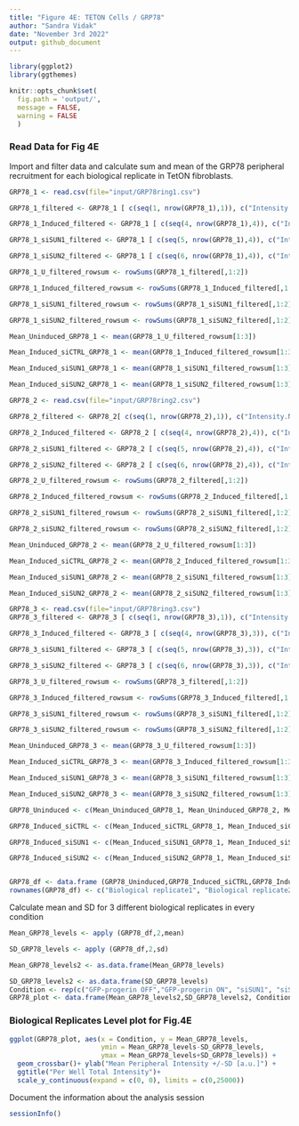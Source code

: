 ---
title: "Figure 4E: TETON Cells / GRP78"
author: "Sandra Vidak"
date: "November 3rd 2022"
output: github_document
---

```{r load-packages}
library(ggplot2)
library(ggthemes)
```

```{r set-knitr-options, include=FALSE}
knitr::opts_chunk$set(
  fig.path = 'output/',
  message = FALSE,
  warning = FALSE
  )
```

### Read Data for Fig 4E

Import and filter data and calculate sum and mean of the GRP78 peripheral recruitment for each biological replicate in TetON fibroblasts.

```{r}
GRP78_1 <- read.csv(file="input/GRP78ring1.csv") 

GRP78_1_filtered <- GRP78_1 [ c(seq(1, nrow(GRP78_1),1)), c("Intensity.Nucleus.3", "Intensity.Nucleus.4")]

GRP78_1_Induced_filtered <- GRP78_1 [ c(seq(4, nrow(GRP78_1),4)), c("Intensity.Nucleus.3", "Intensity.Nucleus.4")]

GRP78_1_siSUN1_filtered <- GRP78_1 [ c(seq(5, nrow(GRP78_1),4)), c("Intensity.Nucleus.3", "Intensity.Nucleus.4")]

GRP78_1_siSUN2_filtered <- GRP78_1 [ c(seq(6, nrow(GRP78_1),4)), c("Intensity.Nucleus.3", "Intensity.Nucleus.4")]

GRP78_1_U_filtered_rowsum <- rowSums(GRP78_1_filtered[,1:2])

GRP78_1_Induced_filtered_rowsum <- rowSums(GRP78_1_Induced_filtered[,1:2])

GRP78_1_siSUN1_filtered_rowsum <- rowSums(GRP78_1_siSUN1_filtered[,1:2])

GRP78_1_siSUN2_filtered_rowsum <- rowSums(GRP78_1_siSUN2_filtered[,1:2])

Mean_Uninduced_GRP78_1 <- mean(GRP78_1_U_filtered_rowsum[1:3])

Mean_Induced_siCTRL_GRP78_1 <- mean(GRP78_1_Induced_filtered_rowsum[1:3])

Mean_Induced_siSUN1_GRP78_1 <- mean(GRP78_1_siSUN1_filtered_rowsum[1:3])

Mean_Induced_siSUN2_GRP78_1 <- mean(GRP78_1_siSUN2_filtered_rowsum[1:3])


```

```{r}
GRP78_2 <- read.csv(file="input/GRP78ring2.csv") 

GRP78_2_filtered <- GRP78_2[ c(seq(1, nrow(GRP78_2),1)), c("Intensity.Nucleus.3", "Intensity.Nucleus.4")]

GRP78_2_Induced_filtered <- GRP78_2 [ c(seq(4, nrow(GRP78_2),4)), c("Intensity.Nucleus.3", "Intensity.Nucleus.4")]

GRP78_2_siSUN1_filtered <- GRP78_2 [ c(seq(5, nrow(GRP78_2),4)), c("Intensity.Nucleus.3", "Intensity.Nucleus.4")]

GRP78_2_siSUN2_filtered <- GRP78_2 [ c(seq(6, nrow(GRP78_2),4)), c("Intensity.Nucleus.3", "Intensity.Nucleus.4")]

GRP78_2_U_filtered_rowsum <- rowSums(GRP78_2_filtered[,1:2])

GRP78_2_Induced_filtered_rowsum <- rowSums(GRP78_2_Induced_filtered[,1:2])

GRP78_2_siSUN1_filtered_rowsum <- rowSums(GRP78_2_siSUN1_filtered[,1:2])

GRP78_2_siSUN2_filtered_rowsum <- rowSums(GRP78_2_siSUN2_filtered[,1:2])

Mean_Uninduced_GRP78_2 <- mean(GRP78_2_U_filtered_rowsum[1:3])

Mean_Induced_siCTRL_GRP78_2 <- mean(GRP78_2_Induced_filtered_rowsum[1:3])

Mean_Induced_siSUN1_GRP78_2 <- mean(GRP78_2_siSUN1_filtered_rowsum[1:3])

Mean_Induced_siSUN2_GRP78_2 <- mean(GRP78_2_siSUN2_filtered_rowsum[1:3])
```

```{r}

GRP78_3 <- read.csv(file="input/GRP78ring3.csv") 
GRP78_3_filtered <- GRP78_3 [ c(seq(1, nrow(GRP78_3),1)), c("Intensity.Nucleus.3", "Intensity.Nucleus.4")]

GRP78_3_Induced_filtered <- GRP78_3 [ c(seq(4, nrow(GRP78_3),3)), c("Intensity.Nucleus.3", "Intensity.Nucleus.4")]

GRP78_3_siSUN1_filtered <- GRP78_3 [ c(seq(5, nrow(GRP78_3),3)), c("Intensity.Nucleus.3", "Intensity.Nucleus.4")]

GRP78_3_siSUN2_filtered <- GRP78_3 [ c(seq(6, nrow(GRP78_3),3)), c("Intensity.Nucleus.3", "Intensity.Nucleus.4")]

GRP78_3_U_filtered_rowsum <- rowSums(GRP78_3_filtered[,1:2])

GRP78_3_Induced_filtered_rowsum <- rowSums(GRP78_3_Induced_filtered[,1:2])

GRP78_3_siSUN1_filtered_rowsum <- rowSums(GRP78_3_siSUN1_filtered[,1:2])

GRP78_3_siSUN2_filtered_rowsum <- rowSums(GRP78_3_siSUN2_filtered[,1:2])

Mean_Uninduced_GRP78_3 <- mean(GRP78_3_U_filtered_rowsum[1:3])

Mean_Induced_siCTRL_GRP78_3 <- mean(GRP78_3_Induced_filtered_rowsum[1:3])

Mean_Induced_siSUN1_GRP78_3 <- mean(GRP78_3_siSUN1_filtered_rowsum[1:3])

Mean_Induced_siSUN2_GRP78_3 <- mean(GRP78_3_siSUN2_filtered_rowsum[1:3])
```

```{r}
GRP78_Uninduced <- c(Mean_Uninduced_GRP78_1, Mean_Uninduced_GRP78_2, Mean_Uninduced_GRP78_3)

GRP78_Induced_siCTRL <- c(Mean_Induced_siCTRL_GRP78_1, Mean_Induced_siCTRL_GRP78_2, Mean_Induced_siCTRL_GRP78_3)

GRP78_Induced_siSUN1 <- c(Mean_Induced_siSUN1_GRP78_1, Mean_Induced_siSUN1_GRP78_2, Mean_Induced_siSUN1_GRP78_3)

GRP78_Induced_siSUN2 <- c(Mean_Induced_siSUN2_GRP78_1, Mean_Induced_siSUN2_GRP78_2, Mean_Induced_siSUN2_GRP78_3)


GRP78_df <- data.frame (GRP78_Uninduced,GRP78_Induced_siCTRL,GRP78_Induced_siSUN1, GRP78_Induced_siSUN2 )
rownames(GRP78_df) <- c("Biological replicate1", "Biological replicate2", "Biological replicate3")
```

Calculate mean and SD for 3 different biological replicates in every condition

```{r}
Mean_GRP78_levels <- apply (GRP78_df,2,mean)

SD_GRP78_levels <- apply (GRP78_df,2,sd)

Mean_GRP78_levels2 <- as.data.frame(Mean_GRP78_levels)

SD_GRP78_levels2 <- as.data.frame(SD_GRP78_levels)
Condition <- rep(c("GFP-progerin OFF","GFP-progerin ON", "siSUN1", "siSUN2"), each=1)
GRP78_plot <- data.frame(Mean_GRP78_levels2,SD_GRP78_levels2, Condition )
```

### Biological Replicates Level plot for Fig.4E

```{r Fig_3C, echo=FALSE}
ggplot(GRP78_plot, aes(x = Condition, y = Mean_GRP78_levels, 
                       ymin = Mean_GRP78_levels-SD_GRP78_levels, 
                       ymax = Mean_GRP78_levels+SD_GRP78_levels)) + 
  geom_crossbar()+ ylab("Mean Peripheral Intensity +/-SD [a.u.]") + 
  ggtitle("Per Well Total Intensity")+ 
  scale_y_continuous(expand = c(0, 0), limits = c(0,25000))
```


Document the information about the analysis session

```{r sessionInfo, include=TRUE, echo=TRUE, results='markup'}
sessionInfo()
```
